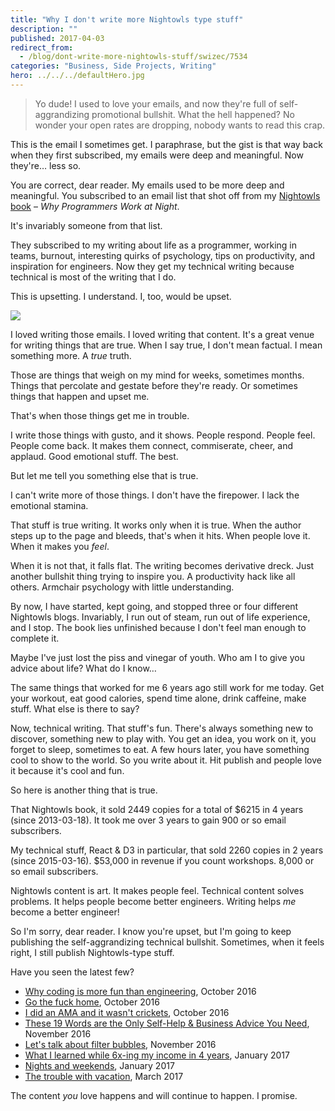 ```yaml
---
title: "Why I don't write more Nightowls type stuff"
description: ""
published: 2017-04-03
redirect_from:
  - /blog/dont-write-more-nightowls-stuff/swizec/7534
categories: "Business, Side Projects, Writing"
hero: ../../../defaultHero.jpg
---
```


> Yo dude! I used to love your emails, and now they're full of self-aggrandizing promotional bullshit. What the hell happened? No wonder your open rates are dropping, nobody wants to read this crap.

This is the email I sometimes get. I paraphrase, but the gist is that way back when they first subscribed, my emails were deep and meaningful. Now they're… less so.

You are correct, dear reader. My emails used to be more deep and meaningful. You subscribed to an email list that shot off from my [Nightowls book](http://nightowlsbook.com/) – _Why Programmers Work at Night_.

It's invariably someone from that list.

They subscribed to my writing about life as a programmer, working in teams, burnout, interesting quirks of psychology, tips on productivity, and inspiration for engineers. Now they get my technical writing because technical is most of the writing that I do.

This is upsetting. I understand. I, too, would be upset.

![](https://swizec.com/wp-content/uploads/2017/04/pexels-photo-348323-1024x576.jpeg)

I loved writing those emails. I loved writing that content. It's a great venue for writing things that are true. When I say true, I don't mean factual. I mean something more. A _true_ truth.

Those are things that weigh on my mind for weeks, sometimes months. Things that percolate and gestate before they're ready. Or sometimes things that happen and upset me.

That's when those things get me in trouble.

I write those things with gusto, and it shows. People respond. People feel. People come back. It makes them connect, commiserate, cheer, and applaud. Good emotional stuff. The best.

But let me tell you something else that is true.

I can't write more of those things. I don't have the firepower. I lack the emotional stamina.

That stuff is true writing. It works only when it is true. When the author steps up to the page and bleeds, that's when it hits. When people love it. When it makes you _feel_.

When it is not that, it falls flat. The writing becomes derivative dreck. Just another bullshit thing trying to inspire you. A productivity hack like all others. Armchair psychology with little understanding.

By now, I have started, kept going, and stopped three or four different Nightowls blogs. Invariably, I run out of steam, run out of life experience, and I stop. The book lies unfinished because I don't feel man enough to complete it.

Maybe I've just lost the piss and vinegar of youth. Who am I to give you advice about life? What do I know…

The same things that worked for me 6 years ago still work for me today. Get your workout, eat good calories, spend time alone, drink caffeine, make stuff. What else is there to say?

Now, technical writing. That stuff's fun. There's always something new to discover, something new to play with. You get an idea, you work on it, you forget to sleep, sometimes to eat. A few hours later, you have something cool to show to the world. So you write about it. Hit publish and people love it because it's cool and fun.

So here is another thing that is true.

That Nightowls book, it sold 2449 copies for a total of $6215 in 4 years (since 2013-03-18). It took me over 3 years to gain 900 or so email subscribers.

My technical stuff, React & D3 in particular, that sold 2260 copies in 2 years (since 2015-03-16). $53,000 in revenue if you count workshops. 8,000 or so email subscribers.

Nightowls content is art. It makes people feel. Technical content solves problems. It helps people become better engineers. Writing helps _me_ become a better engineer!

So I'm sorry, dear reader. I know you're upset, but I'm going to keep publishing the self-aggrandizing technical bullshit. Sometimes, when it feels right, I still publish Nightowls-type stuff.

Have you seen the latest few?

- [Why coding is more fun than engineering](https://swizec.com/blog/coding-more-fun-engineering/swizec/7120), October 2016
- [Go the fuck home](https://swizec.com/blog/go-fuck-home/swizec/7139), October 2016
- [I did an AMA and it wasn't crickets](https://swizec.com/blog/did-an-ama-wasnt-crickets/swizec/7153), October 2016
- [These 19 Words are the Only Self-Help & Business Advice You Need](https://swizec.com/blog/only-self-help-business-advice-you-need/swizec/7190), November 2016
- [Let's talk about filter bubbles](https://swizec.com/blog/filter-bubbles-echo-chambers/swizec/7205), November 2016
- [What I learned while 6x-ing my income in 4 years](https://swizec.com/blog/learned-6x-income-4-years/swizec/7340), January 2017
- [Nights and weekends](https://swizec.com/blog/nights-weekends/swizec/7394), January 2017
- [The trouble with vacation](https://swizec.com/blog/trouble-vacation/swizec/7463), March 2017

The content _you_ love happens and will continue to happen. I promise.
